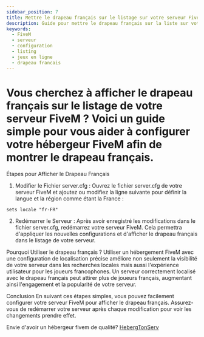 ```yaml
---
sidebar_position: 7
title: Mettre le drapeau français sur le listage sur votre serveur FiveM
description: Guide pour mettre le drapeau français sur la liste sur votre serveur FiveM
keywords:
  - FiveM
  - serveur
  - configuration
  - listing
  - jeux en ligne
  - drapeau francais
---
```


# Vous cherchez à afficher le drapeau français sur le listage de votre serveur FiveM ? Voici un guide simple pour vous aider à configurer votre hébergeur FiveM afin de montrer le drapeau français.

Étapes pour Afficher le Drapeau Français
1. Modifier le Fichier server.cfg :
Ouvrez le fichier server.cfg de votre serveur FiveM et ajoutez ou modifiez la ligne suivante pour définir la langue et la région comme étant la France :
```text
sets locale "fr-FR"
```
2.  Redémarrer le Serveur :
Après avoir enregistré les modifications dans le fichier server.cfg, redémarrez votre serveur FiveM. Cela permettra d'appliquer les nouvelles configurations et d'afficher le drapeau français dans le listage de votre serveur.

Pourquoi Utiliser le drapeau français ?
Utiliser un hébergement FiveM avec une configuration de localisation précise améliore non seulement la visibilité de votre serveur dans les recherches locales mais aussi l'expérience utilisateur pour les joueurs francophones. Un serveur correctement localisé avec le drapeau français peut attirer plus de joueurs français, augmentant ainsi l'engagement et la popularité de votre serveur.

Conclusion
En suivant ces étapes simples, vous pouvez facilement configurer votre serveur FiveM pour afficher le drapeau français. Assurez-vous de redémarrer votre serveur après chaque modification pour voir les changements prendre effet.


Envie d'avoir un hébergeur fivem de qualité?
[HebergTonServ](https://hebergtonserv.com/fivem)
